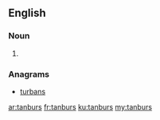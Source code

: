 ==English==

===Noun===
{{head|en|plural}}

# {{plural of|tanbur|lang=en}}

===Anagrams===
* [[turbans#English|turbans]]

[[ar:tanburs]]
[[fr:tanburs]]
[[ku:tanburs]]
[[my:tanburs]]